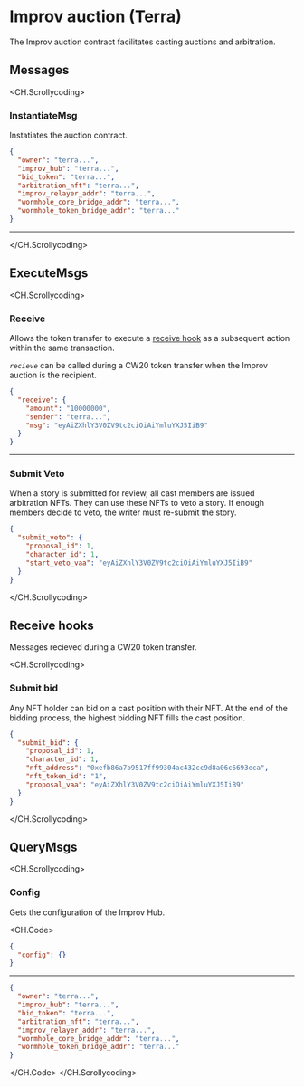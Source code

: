 # Improv auction (Terra)

The Improv auction contract facilitates casting auctions and arbitration.


## Messages

<CH.Scrollycoding>

### InstantiateMsg

Instatiates the auction contract.

```json
{
  "owner": "terra...",
  "improv_hub": "terra...",
  "bid_token": "terra...",
  "arbitration_nft": "terra...",
  "improv_relayer_addr": "terra...",
  "wormhole_core_bridge_addr": "terra...",
  "wormhole_token_bridge_addr": "terra..."
}
```
---

</CH.Scrollycoding>

## ExecuteMsgs

<CH.Scrollycoding>

### Receive

Allows the token transfer to execute a [receive hook](#recieve_hooks) as a subsequent action within the same transaction.

_`recieve`_ can be called during a CW20 token transfer when the Improv auction is the recipient. 

```json
{
  "receive": {
    "amount": "10000000",
    "sender": "terra...",
    "msg": "eyAiZXhlY3V0ZV9tc2ciOiAiYmluYXJ5IiB9"
  }
}
```
---

### Submit Veto

When a story is submitted for review, all cast members are issued arbitration NFTs. They can use these NFTs to veto a story. If enough members decide to veto, the writer must re-submit the story.

```json
{
  "submit_veto": {
    "proposal_id": 1,
    "character_id": 1,
    "start_veto_vaa": "eyAiZXhlY3V0ZV9tc2ciOiAiYmluYXJ5IiB9"
  }
}
```
</CH.Scrollycoding>

## Receive hooks

Messages recieved during a CW20 token transfer.

<CH.Scrollycoding>

### Submit bid

Any NFT holder can bid on a cast position with their NFT. At the end of the bidding process, the highest bidding NFT fills the cast position.

```json
{
  "submit_bid": {
    "proposal_id": 1,
    "character_id": 1,
    "nft_address": "0xefb86a7b9517ff99304ac432cc9d8a06c6693eca",
    "nft_token_id": "1",
    "proposal_vaa": "eyAiZXhlY3V0ZV9tc2ciOiAiYmluYXJ5IiB9"
  }
}
```
</CH.Scrollycoding>

## QueryMsgs

<CH.Scrollycoding>

### Config

Gets the configuration of the Improv Hub.

<CH.Code>

```json Request
{
  "config": {}
}
```
---

```json Response
{
  "owner": "terra...",
  "improv_hub": "terra...",
  "bid_token": "terra...",
  "arbitration_nft": "terra...",
  "improv_relayer_addr": "terra...",
  "wormhole_core_bridge_addr": "terra...",
  "wormhole_token_bridge_addr": "terra..."
}
```
</CH.Code>
</CH.Scrollycoding>

